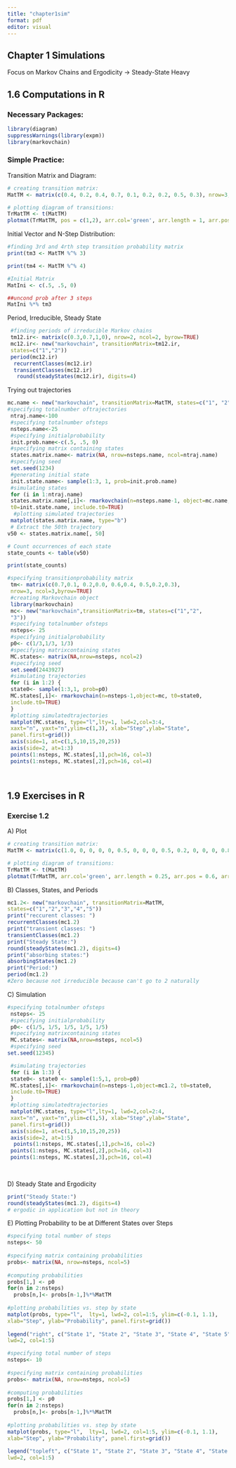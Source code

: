 ```yaml
---
title: "chapter1sim"
format: pdf
editor: visual
---
```


## Chapter 1 Simulations

Focus on Markov Chains and Ergodicity -\> Steady-State Heavy

## 1.6 Computations in R

### Necessary Packages:

```r
library(diagram)
suppressWarnings(library(expm)) 
library(markovchain)
```

### Simple Practice:

Transition Matrix and Diagram:

```r
# creating transition matrix:
MatTM <- matrix(c(0.4, 0.2, 0.4, 0.7, 0.1, 0.2, 0.2, 0.5, 0.3), nrow=3, ncol=3, byrow=T)

# plotting diagram of transitions:
TrMatTM <- t(MatTM)
plotmat(TrMatTM, pos = c(1,2), arr.col='green', arr.length = 1, arr.pos = 0.6, arr.width = 0.1, box.col='cyan', box.size = 0.1, self.cex = 0.3, self.shifty = 0.1)
```

Initial Vector and N-Step Distribution:

```r
#finding 3rd and 4rth step transition probability matrix
print(tm3 <- MatTM %^% 3)

print(tm4 <- MatTM %^% 4)

#Initial Matrix
MatIni <- c(.5, .5, 0)

##uncond prob after 3 steps
MatIni %*% tm3
```

Period, Irreducible, Steady State

```r
 #finding periods of irreducible Markov chains
 tm12.ir<- matrix(c(0.3,0.7,1,0), nrow=2, ncol=2, byrow=TRUE)
 mc12.ir<- new("markovchain", transitionMatrix=tm12.ir,
 states=c("1","2"))
 period(mc12.ir)
  recurrentClasses(mc12.ir)
  transientClasses(mc12.ir)
   round(steadyStates(mc12.ir), digits=4)
```

Trying out trajectories

```r
mc.name <- new("markovchain", transitionMatrix=MatTM, states=c("1", "2", "3"))
#specifying totalnumber oftrajectories
 ntraj.name<-100
 #specifying totalnumber ofsteps
 nsteps.name<-25
 #specifying initialprobability
 init.prob.name<-c(.5, .5, 0)
 #specifying matrix containing states
 states.matrix.name<- matrix(NA, nrow=nsteps.name, ncol=ntraj.name)
 #specifying seed
 set.seed(1234)
 #generating initial state
 init.state.name<- sample(1:3, 1, prob=init.prob.name)
 #simulating states
 for (i in 1:ntraj.name)
 states.matrix.name[,i]<- rmarkovchain(n=nsteps.name-1, object=mc.name,
 t0=init.state.name, include.t0=TRUE)
  #plotting simulated trajectories
 matplot(states.matrix.name, type="b")
 # Extract the 50th trajectory
v50 <- states.matrix.name[, 50]

# Count occurrences of each state
state_counts <- table(v50)

print(state_counts)

#specifying transitionprobability matrix
 tm<- matrix(c(0.7,0.1, 0.2,0.0, 0.6,0.4, 0.5,0.2,0.3),
 nrow=3, ncol=3,byrow=TRUE)
 #creating Markovchain object
 library(markovchain)
 mc<- new("markovchain",transitionMatrix=tm, states=c("1","2",
 "3"))
 #specifying totalnumber ofsteps
 nsteps<- 25
 #specifying initialprobability
 p0<- c(1/3,1/3, 1/3)
 #specifying matrixcontaining states
 MC.states<- matrix(NA,nrow=nsteps, ncol=2)
 #specifying seed
 set.seed(2443927)
 #simulating trajectories
 for (i in 1:2) {
 state0<- sample(1:3,1, prob=p0)
 MC.states[,i]<- rmarkovchain(n=nsteps-1,object=mc, t0=state0,
 include.t0=TRUE)
 }
 #plotting simulatedtrajectories
 matplot(MC.states, type="l",lty=1, lwd=2,col=3:4,
 xaxt="n", yaxt="n",ylim=c(1,3), xlab="Step",ylab="State",
 panel.first=grid())
 axis(side=1, at=c(1,5,10,15,20,25))
 axis(side=2, at=1:3)
 points(1:nsteps, MC.states[,1],pch=16, col=3)
 points(1:nsteps, MC.states[,2],pch=16, col=4)

 
```

## 1.9 Exercises in R

### Exercise 1.2

A\) Plot

```r
# creating transition matrix:
MatTM <- matrix(c(1.0, 0, 0, 0, 0, 0.5, 0, 0, 0, 0.5, 0.2, 0, 0, 0, 0.8, 0.0, 0.0, 1.0, 0, 0, 0, 0, 0, 1, 0), nrow=5, ncol=5, byrow=T)

# plotting diagram of transitions:
TrMatTM <- t(MatTM)
plotmat(TrMatTM, arr.col='green', arr.length = 0.25, arr.pos = 0.6, arr.width = 0.1, box.col='cyan', box.prop = 0.5, box.size = 0.1, self.cex = 0.3, self.shifty = 0.09, lwd=1, self.shiftx=0.01)
```

B\) Classes, States, and Periods

```r
mc1.2<- new("markovchain", transitionMatrix=MatTM,
states=c("1","2","3","4","5"))
print("reccurent classes: ")
recurrentClasses(mc1.2)
print("transient classes: ")
transientClasses(mc1.2)
print("Steady State:")
round(steadyStates(mc1.2), digits=4)
print("absorbing states:")
absorbingStates(mc1.2)
print("Period:")
period(mc1.2)
#Zero because not irreducible because can't go to 2 naturally
```

C\) Simulation

```r
#specifying totalnumber ofsteps
 nsteps<- 25
 #specifying initialprobability
 p0<- c(1/5, 1/5, 1/5, 1/5, 1/5)
 #specifying matrixcontaining states
 MC.states<- matrix(NA,nrow=nsteps, ncol=5)
 #specifying seed
set.seed(12345)

 #simulating trajectories
 for (i in 1:3) {
 state0<- state0 <- sample(1:5,1, prob=p0)
 MC.states[,i]<- rmarkovchain(n=nsteps-1,object=mc1.2, t0=state0,
 include.t0=TRUE)
 }
 #plotting simulatedtrajectories
 matplot(MC.states, type="l",lty=1, lwd=2,col=2:4,
 xaxt="n", yaxt="n",ylim=c(1,5), xlab="Step",ylab="State",
 panel.first=grid())
 axis(side=1, at=c(1,5,10,15,20,25))
 axis(side=2, at=1:5)
  points(1:nsteps, MC.states[,1],pch=16, col=2)
 points(1:nsteps, MC.states[,2],pch=16, col=3)
 points(1:nsteps, MC.states[,3],pch=16, col=4)
 
 
```

D\) Steady State and Ergodicity

```r
print("Steady State:")
round(steadyStates(mc1.2), digits=4)
# ergodic in application but not in theory
```

E\) Plotting Probability to be at Different States over Steps

```r
#specifying total number of steps 
nsteps<- 50
 
#specifying matrix containing probabilities 
probs<- matrix(NA, nrow=nsteps, ncol=5) 
  
#computing probabilities  
probs[1,] <- p0 
for(n in 2:nsteps)  
  probs[n,]<- probs[n-1,]%*%MatTM 
 
#plotting probabilities vs. step by state 
matplot(probs, type="l",  lty=1, lwd=2, col=1:5, ylim=c(-0.1, 1.1),  
xlab="Step", ylab="Probability", panel.first=grid()) 
 
legend("right", c("State 1", "State 2", "State 3", "State 4", "State 5"), lty=1, 
lwd=2, col=1:5) 

#specifying total number of steps 
nsteps<- 10
 
#specifying matrix containing probabilities 
probs<- matrix(NA, nrow=nsteps, ncol=5) 
  
#computing probabilities  
probs[1,] <- p0 
for(n in 2:nsteps)  
  probs[n,]<- probs[n-1,]%*%MatTM 
 
#plotting probabilities vs. step by state 
matplot(probs, type="l",  lty=1, lwd=2, col=1:5, ylim=c(-0.1, 1.1),  
xlab="Step", ylab="Probability", panel.first=grid()) 
 
legend("topleft", c("State 1", "State 2", "State 3", "State 4", "State 5"), lty=1, 
lwd=2, col=1:5) 
```
